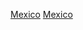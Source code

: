 {{Portal box|墨西哥|體育運動}}
{{Year by category
|m=2
|c=0
|d=1
|y=5
|cat=墨西哥體育
|sortkey=體育
|parent=各年份墨西哥體育
|subcat=2015年墨西哥
}}
[[Category:2015年各國體育|Mexico]]
[[Category:2015年中美洲體育|Mexico]]
